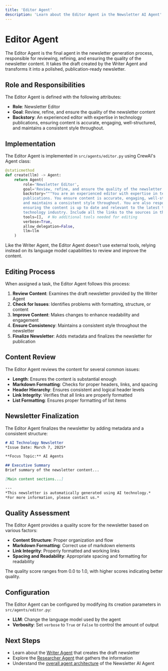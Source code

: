 ```yaml
---
title: 'Editor Agent'
description: 'Learn about the Editor Agent in the Newsletter AI Agent'
---
```


# Editor Agent

The Editor Agent is the final agent in the newsletter generation process, responsible for reviewing, refining, and ensuring the quality of the newsletter content. It takes the draft created by the Writer Agent and transforms it into a polished, publication-ready newsletter.

## Role and Responsibilities

The Editor Agent is defined with the following attributes:

- **Role**: Newsletter Editor
- **Goal**: Review, refine, and ensure the quality of the newsletter content
- **Backstory**: An experienced editor with expertise in technology publications, ensuring content is accurate, engaging, well-structured, and maintains a consistent style throughout.

## Implementation

The Editor Agent is implemented in `src/agents/editor.py` using CrewAI's Agent class:

```python
@staticmethod
def create(llm) -> Agent:
    return Agent(
        role='Newsletter Editor',
        goal='Review, refine, and ensure the quality of the newsletter content',
        backstory="""You are an experienced editor with expertise in technology 
        publications. You ensure content is accurate, engaging, well-structured, 
        and maintains a consistent style throughout. You are also responsible for 
        ensuring the content is up to date and relevant to the latest trends in the 
        technology industry. Include all the links to the sources in the content.""",
        tools=[],  # No additional tools needed for editing
        verbose=True,
        allow_delegation=False,
        llm=llm
    )
```

Like the Writer Agent, the Editor Agent doesn't use external tools, relying instead on its language model capabilities to review and improve the content.

## Editing Process

When assigned a task, the Editor Agent follows this process:

1. **Review Content**: Examines the draft newsletter provided by the Writer Agent
2. **Check for Issues**: Identifies problems with formatting, structure, or content
3. **Improve Content**: Makes changes to enhance readability and engagement
4. **Ensure Consistency**: Maintains a consistent style throughout the newsletter
5. **Finalize Newsletter**: Adds metadata and finalizes the newsletter for publication

## Content Review

The Editor Agent reviews the content for several common issues:

- **Length**: Ensures the content is substantial enough
- **Markdown Formatting**: Checks for proper headers, links, and spacing
- **Header Hierarchy**: Ensures consistent and logical header levels
- **Link Integrity**: Verifies that all links are properly formatted
- **List Formatting**: Ensures proper formatting of list items

## Newsletter Finalization

The Editor Agent finalizes the newsletter by adding metadata and a consistent structure:

```markdown
# AI Technology Newsletter
*Issue Date: March 7, 2025*

**Focus Topic:** AI Agents

## Executive Summary
Brief summary of the newsletter content...

[Main content sections...]

---
*This newsletter is automatically generated using AI technology.*
*For more information, please contact us.*
```

## Quality Assessment

The Editor Agent provides a quality score for the newsletter based on various factors:

- **Content Structure**: Proper organization and flow
- **Markdown Formatting**: Correct use of markdown elements
- **Link Integrity**: Properly formatted and working links
- **Spacing and Readability**: Appropriate spacing and formatting for readability

The quality score ranges from 0.0 to 1.0, with higher scores indicating better quality.

## Configuration

The Editor Agent can be configured by modifying its creation parameters in `src/agents/editor.py`:

- **LLM**: Change the language model used by the agent
- **Verbosity**: Set `verbose` to `True` or `False` to control the amount of output

## Next Steps

- Learn about the [Writer Agent](/agents/writer) that creates the draft newsletter
- Explore the [Researcher Agent](/agents/researcher) that gathers the information
- Understand the [overall agent architecture](/agents/overview) of the Newsletter AI Agent
